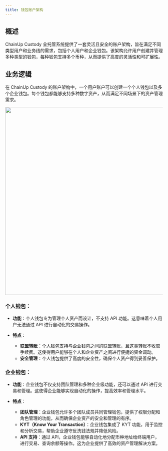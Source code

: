 ```yaml
---
title: 钱包账户架构
---
```


## 概述

ChainUp Custody 全托管系统提供了一套灵活且安全的账户架构，旨在满足不同类型用户和业务线的需求，包括个人用户和企业钱包。该架构允许用户创建并管理多种类型的钱包，每种钱包支持多个币种，从而提供了高度的灵活性和可扩展性。

## 业务逻辑

在 ChainUp Custody 的账户架构中，一个用户账户可以创建一个个人钱包以及多个企业钱包。每个钱包都能够支持多种数字资产，从而满足不同场景下的资产管理需求。

<div className="w-full flex items-center justify-center">
    <img src="/images/help-center/addresstype.png" width="600"/>
</div>

### 个人钱包：

- **功能**：个人钱包专为管理个人资产而设计，不支持 API 功能。这意味着个人用户无法通过 API 进行自动化的交易操作。


- **特点**：
  - **联盟转账**：个人钱包支持与企业钱包之间的联盟转账，且这类转账不收取手续费。这使得用户能够在个人和企业资产之间进行便捷的资金调动。
  - **安全管理**：个人钱包提供了高度的安全性，确保个人资产得到妥善保护。

### 企业钱包：

- **功能**：企业钱包不仅支持团队管理和多种企业级功能，还可以通过 API 进行交易和管理。这使得企业能够实现自动化的操作，提高效率和管理水平。


- **特点**：
  - **团队管理**：企业钱包允许多个团队成员共同管理钱包，提供了权限分配和角色管理的功能，从而确保企业资产的安全和管理的有序。
  - **KYT（Know Your Transaction）**：企业钱包集成了 KYT 功能，用于监控和分析交易，帮助企业遵守反洗钱法规并降低风险。
  - **API 支持**：通过 API，企业钱包能够自动化地分配币种地址给终端用户，进行交易、查询余额等操作。这为企业提供了高效的资产管理解决方案。
